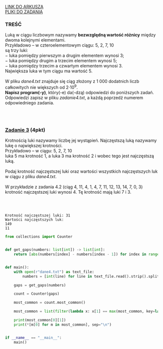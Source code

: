 
<div className="box_link"><a className="link  link_materials" target="_blank" href="https://arkusze.pl/maturalne/informatyka-2020-kwiecien-probna-rozszerzona-2.pdf">LINK DO ARKUSZA</a>
<br/>
<a className="link  link_materials" href="https://arkusze.pl/maturalne/informatyka-2020-kwiecien-probna-rozszerzona-zalaczniki.zip"> PLIKI DO ZADANIA</a>

<br/>
</div>

### TREŚĆ

Luką w ciągu liczbowym nazywamy <b>bezwzględną wartość różnicy</b> między dwoma kolejnymi
elementami.<br/>
Przykładowo – w czteroelementowym ciągu: 5, 2, 7, 10<br/>
są trzy luki:<br/>
− luka pomiędzy pierwszym a drugim elementem wynosi 3;<br/>
− luka pomiędzy drugim a trzecim elementem wynosi 5;<br/>
− luka pomiędzy trzecim a czwartym elementem wynosi 3.<br/>
Największa luka w tym ciągu ma wartość 5.<br/><br/>
W pliku <i>dane4.txt</i> znajduje się ciąg złożony z 1 000 dodatnich liczb całkowitych nie
większych od 2⋅10<sup>9</sup>.<br/> <b>Napisz program(-y)</b>, który(-e) da(-dzą) odpowiedzi do poniższych zadań.
Odpowiedzi zapisz w pliku <i>zadanie4.txt</i>, a każdą poprzedź numerem odpowiedniego
zadania.

<br/><br/>

### <u>Zadanie 3</u> (4pkt)

Krotnością luki nazywamy liczbę jej wystąpień. Najczęstszą luką nazywamy lukę
o największej krotności.<br/>
Przykładowo – w ciągu: 5, 2, 7, 10<br/>
luka 5 ma krotność 1, a luka 3 ma krotność 2 i wobec tego jest najczęstszą luką.<br/><br/>
Podaj krotność najczęstszej luki oraz wartości wszystkich najczęstszych luk w ciągu z pliku
<i>dane4.txt</i>. 
<br/><br/>
W przykładzie z zadania 4.2 (ciąg 4, 11, 4, 1, 4, 7, 11, 12, 13, 14, 7, 0, 3) krotność najczęstszej
luki wynosi 4. Tę krotność mają luki 7 i 3.

<br/><br/>
<Dropdown title="ODPOWIEDŹ">

```text
Krotność najczęstszej luki: 31
Wartości najczęstszych luk:
149
11
```
</Dropdown>




<Dropdown title="PRZYKŁADOWE ROZWIĄZANIE - PYTHON">

```python
from collections import Counter


def get_gaps(numbers: list[int]) -> list[int]:
    return [abs(numbers[index] - numbers[index - 1]) for index in range(len(numbers))]


def main():
    with open(r"dane4.txt") as text_file:
        numbers = [int(line) for line in text_file.read().strip().split("\n")]

    gaps = get_gaps(numbers)

    count = Counter(gaps)

    most_common = count.most_common()

    most_common = list(filter(lambda x: x[1] == max(most_common, key=lambda x: x[1])[1], most_common))

    print(most_common[0][1])
    print(*[m[0] for m in most_common], sep="\n")


if __name__ == "__main__":
    main()

```
</Dropdown>
